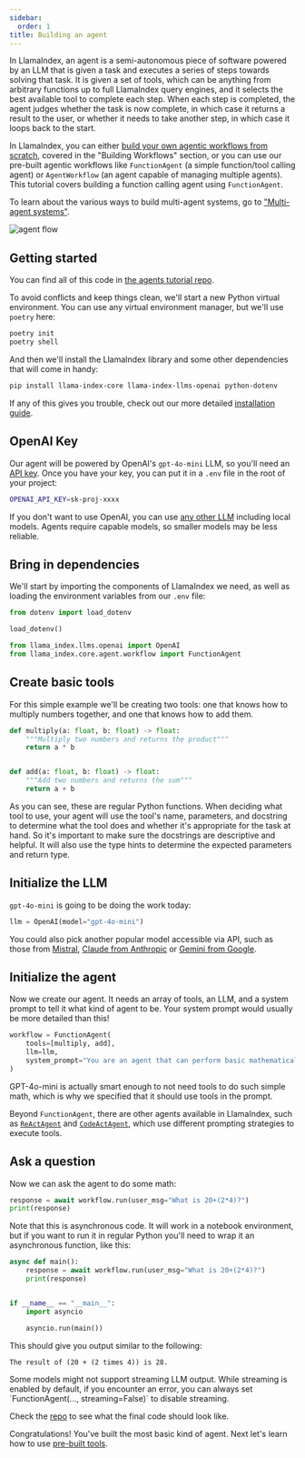 ```yaml
---
sidebar:
  order: 1
title: Building an agent
---
```


In LlamaIndex, an agent is a semi-autonomous piece of software powered by an LLM that is given a task and executes a series of steps towards solving that task. It is given a set of tools, which can be anything from arbitrary functions up to full LlamaIndex query engines, and it selects the best available tool to complete each step. When each step is completed, the agent judges whether the task is now complete, in which case it returns a result to the user, or whether it needs to take another step, in which case it loops back to the start.

In LlamaIndex, you can either [build your own agentic workflows from scratch](/python/framework/understanding/workflows), covered in the "Building Workflows" section, or you can use our pre-built agentic workflows like `FunctionAgent` (a simple function/tool calling agent) or `AgentWorkflow` (an agent capable of managing multiple agents). This tutorial covers building a function calling agent using `FunctionAgent`.

To learn about the various ways to build multi-agent systems, go to ["Multi-agent systems"](/python/framework/understanding/agent/multi_agent).

![agent flow](./agent_flow.png)

## Getting started

You can find all of this code in [the agents tutorial repo](https://github.com/run-llama/python-agents-tutorial).

To avoid conflicts and keep things clean, we'll start a new Python virtual environment. You can use any virtual environment manager, but we'll use `poetry` here:

```bash
poetry init
poetry shell
```

And then we'll install the LlamaIndex library and some other dependencies that will come in handy:

```bash
pip install llama-index-core llama-index-llms-openai python-dotenv
```

If any of this gives you trouble, check out our more detailed [installation guide](/python/framework/getting_started/installation).

## OpenAI Key

Our agent will be powered by OpenAI's `gpt-4o-mini` LLM, so you'll need an [API key](https://platform.openai.com/). Once you have your key, you can put it in a `.env` file in the root of your project:

```bash
OPENAI_API_KEY=sk-proj-xxxx
```

If you don't want to use OpenAI, you can use [any other LLM](/python/framework/understanding/using_llms) including local models. Agents require capable models, so smaller models may be less reliable.

## Bring in dependencies

We'll start by importing the components of LlamaIndex we need, as well as loading the environment variables from our `.env` file:

```python
from dotenv import load_dotenv

load_dotenv()

from llama_index.llms.openai import OpenAI
from llama_index.core.agent.workflow import FunctionAgent
```

## Create basic tools

For this simple example we'll be creating two tools: one that knows how to multiply numbers together, and one that knows how to add them.

```python
def multiply(a: float, b: float) -> float:
    """Multiply two numbers and returns the product"""
    return a * b


def add(a: float, b: float) -> float:
    """Add two numbers and returns the sum"""
    return a + b
```

As you can see, these are regular Python functions. When deciding what tool to use, your agent will use the tool's name, parameters, and docstring to determine what the tool does and whether it's appropriate for the task at hand. So it's important to make sure the docstrings are descriptive and helpful. It will also use the type hints to determine the expected parameters and return type.

## Initialize the LLM

`gpt-4o-mini` is going to be doing the work today:

```python
llm = OpenAI(model="gpt-4o-mini")
```

You could also pick another popular model accessible via API, such as those from [Mistral](/python/examples/llm/mistralai), [Claude from Anthropic](/python/examples/llm/anthropic) or [Gemini from Google](/python/examples/llm/google_genai).

## Initialize the agent

Now we create our agent. It needs an array of tools, an LLM, and a system prompt to tell it what kind of agent to be. Your system prompt would usually be more detailed than this!

```python
workflow = FunctionAgent(
    tools=[multiply, add],
    llm=llm,
    system_prompt="You are an agent that can perform basic mathematical operations using tools.",
)
```

GPT-4o-mini is actually smart enough to not need tools to do such simple math, which is why we specified that it should use tools in the prompt.

Beyond `FunctionAgent`, there are other agents available in LlamaIndex, such as [`ReActAgent`](/python/examples/agent/react_agent) and [`CodeActAgent`](/python/examples/agent/code_act_agent), which use different prompting strategies to execute tools.

## Ask a question

Now we can ask the agent to do some math:

```python
response = await workflow.run(user_msg="What is 20+(2*4)?")
print(response)
```

Note that this is asynchronous code. It will work in a notebook environment, but if you want to run it in regular Python you'll need to wrap it an asynchronous function, like this:

```python
async def main():
    response = await workflow.run(user_msg="What is 20+(2*4)?")
    print(response)


if __name__ == "__main__":
    import asyncio

    asyncio.run(main())
```

This should give you output similar to the following:

```
The result of (20 + (2 times 4)) is 28.
```

<Aside type="tip">
  Some models might not support streaming LLM output. While streaming is enabled
  by default, if you encounter an error, you can always set `FunctionAgent(...,
  streaming=False)` to disable streaming.
</Aside>

Check the [repo](https://github.com/run-llama/python-agents-tutorial/blob/main/1_basic_agent.py) to see what the final code should look like.

Congratulations! You've built the most basic kind of agent. Next let's learn how to use [pre-built tools](/python/framework/understanding/agent/tools).
